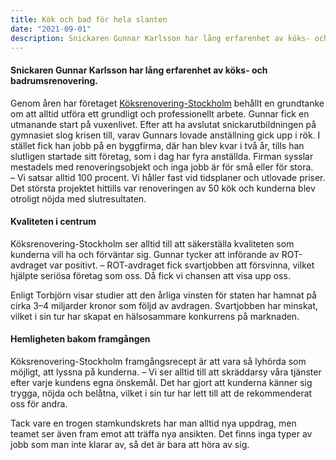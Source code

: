 ```yaml
---
title: Kök och bad för hela slanten
date: "2021-09-01"
description: Snickaren Gunnar Karlsson har lång erfarenhet av köks- och badrumsrenovering. Genom åren har företaget Köksrenovering-Stockholm behållt en grundtanke om att alltid utföra ett grundligt och professionellt arbete.
---
```


#### Snickaren Gunnar Karlsson har lång erfarenhet av köks- och badrumsrenovering. ####

Genom åren har företaget <a href="https://xn--kksrenovering-stockholm-7kc.nu/">Köksrenovering-Stockholm</a> behållt en grundtanke om att alltid utföra ett grundligt och professionellt arbete. 
Gunnar fick en utmanande start på vuxenlivet. Efter att ha avslutat snickarutbildningen på gymnasiet slog krisen till, varav Gunnars lovade anställning gick upp i rök. I stället fick han jobb på en byggfirma, där han blev kvar i två år, tills han slutligen startade sitt företag, som i dag har fyra anställda. Firman sysslar mestadels med renoveringsobjekt och inga jobb är för små eller för stora.  
– Vi satsar alltid 100 procent. Vi håller fast vid tidsplaner och utlovade priser.  
Det största projektet hittills var renoveringen av 50 kök och kunderna blev otroligt nöjda med slutresultaten.

#### Kvaliteten i centrum ####
Köksrenovering-Stockholm ser alltid till att säkerställa kvaliteten som kunderna vill ha och förväntar sig. Gunnar tycker att införande av ROT-avdraget var positivt.
   – ROT-avdraget fick svartjobben att försvinna, vilket hjälpte seriösa företag som oss. Då fick vi chansen att visa upp oss.  

Enligt Torbjörn visar studier att den årliga vinsten för staten har hamnat på cirka 3–4 miljarder kronor som följd av avdragen. Svartjobben har minskat, vilket i sin tur har skapat en hälsosammare konkurrens på marknaden.

#### Hemligheten bakom framgången ####
Köksrenovering-Stockholm framgångsrecept är att vara så lyhörda som möjligt, att lyssna på kunderna.
– Vi ser alltid till att skräddarsy våra tjänster efter varje kundens egna önskemål. Det har gjort att kunderna känner sig trygga, nöjda och belåtna, vilket i sin tur har lett till att de rekommenderat oss för andra. 

Tack vare en trogen stamkundskrets har man alltid nya uppdrag, men teamet ser även fram emot att träffa nya ansikten. Det finns inga typer av jobb som man inte klarar av, så det är bara att höra av sig.